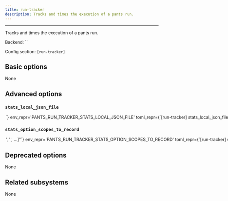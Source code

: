 ```yaml
---
title: run-tracker
description: Tracks and times the execution of a pants run.
---
```



---

Tracks and times the execution of a pants run.

Backend: <span className="color--primary">``</span>

Config section: <span className="color--primary">`[run-tracker]`</span>

<span className={styles.options}>

## Basic options

None

## Advanced options

### `stats_local_json_file`

<Option
  cli_repr={`--run-tracker-stats-local-json-file=<str>`}
  env_repr='PANTS_RUN_TRACKER_STATS_LOCAL_JSON_FILE'
  toml_repr={`[run-tracker]
stats_local_json_file = <str>`}
  default_repr={`None`}
>

Write stats to this local json file on run completion.

</Option>

### `stats_option_scopes_to_record`

<Option
  cli_repr={`--run-tracker-stats-option-scopes-to-record="['<str>', '<str>', ...]"`}
  env_repr='PANTS_RUN_TRACKER_STATS_OPTION_SCOPES_TO_RECORD'
  toml_repr={`[run-tracker]
stats_option_scopes_to_record = [
    '<str>',
    '<str>',
    ...,
]`}
  default_repr={`[]`}
>

Option scopes to record in stats on run completion. Options may be selected by joining the scope and the option with a ^ character, i.e. to get option `pantsd` in the GLOBAL scope, you&#x27;d pass `GLOBAL^pantsd`. Add a &#x27;\*&#x27; to the list to capture all known scopes.

</Option>

## Deprecated options

None

## Related subsystems

None

</span>
